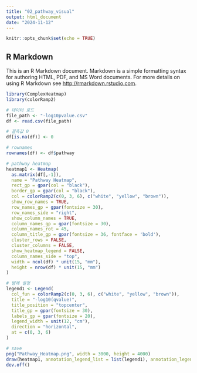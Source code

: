 ```yaml
---
title: "02_pathway_visual"
output: html_document
date: "2024-11-12"
---
```


```r
knitr::opts_chunk$set(echo = TRUE)
```

## R Markdown

This is an R Markdown document. Markdown is a simple formatting syntax for authoring HTML, PDF, and MS Word documents. For more details on using R Markdown see <http://rmarkdown.rstudio.com>.

```r
library(ComplexHeatmap)
library(colorRamp2)

# 데이터 로드
file_path <- "-log10pvalue.csv"
df <- read.csv(file_path)

# 결측값 0
df[is.na(df)] <- 0

# rownames 
rownames(df) <- df$pathway

# pathway heatmap
heatmap1 <- Heatmap(
  as.matrix(df[,-1]), 
  name = "Pathway Heatmap",
  rect_gp = gpar(col = "black"),
  border_gp = gpar(col = "black"),
  col = colorRamp2(c(0, 3, 6), c("white", "yellow", "brown")),  
  show_row_names = TRUE,
  row_names_gp = gpar(fontsize = 30),
  row_names_side = "right",  
  show_column_names = TRUE,
  column_names_gp = gpar(fontsize = 30), 
  column_names_rot = 45,
  column_title_gp = gpar(fontsize = 36, fontface = 'bold'),
  cluster_rows = FALSE,
  cluster_columns = FALSE,
  show_heatmap_legend = FALSE,
  column_names_side = "top",
  width = ncol(df) * unit(15, "mm"),  
  height = nrow(df) * unit(15, "mm") 
)

# 범례 설정
legend1 <- Legend(
  col_fun = colorRamp2(c(0, 3, 6), c("white", "yellow", "brown")), 
  title = "-log10(qvalue)", 
  title_position = "topcenter",
  title_gp = gpar(fontsize = 30),  
  labels_gp = gpar(fontsize = 20), 
  legend_width = unit(12, "cm"),
  direction = "horizontal", 
  at = c(0, 3, 6)
)

# save
png("Pathway_Heatmap.png", width = 3000, height = 4000)
draw(heatmap1, annotation_legend_list = list(legend1), annotation_legend_side = "bottom")
dev.off()

```

